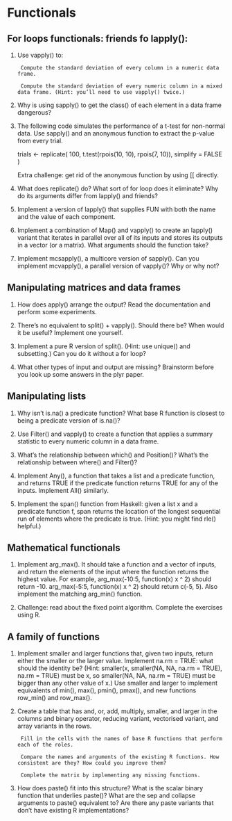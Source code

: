# Functionals

## For loops functionals: friends fo lapply():

1. Use vapply() to:

        Compute the standard deviation of every column in a numeric data frame.

        Compute the standard deviation of every numeric column in a mixed data frame. (Hint: you’ll need to use vapply() twice.)

2. Why is using sapply() to get the class() of each element in a data frame dangerous?

3.  The following code simulates the performance of a t-test for non-normal data. Use sapply() and an anonymous function to extract the p-value from every trial.

    trials <- replicate(
      100, 
      t.test(rpois(10, 10), rpois(7, 10)),
      simplify = FALSE
    )

    Extra challenge: get rid of the anonymous function by using [[ directly.

4. What does replicate() do? What sort of for loop does it eliminate? Why do its arguments differ from lapply() and friends?

5. Implement a version of lapply() that supplies FUN with both the name and the value of each component.

6. Implement a combination of Map() and vapply() to create an lapply() variant that iterates in parallel over all of its inputs and stores its outputs in a vector (or a matrix). What arguments should the function take?

7. Implement mcsapply(), a multicore version of sapply(). Can you implement mcvapply(), a parallel version of vapply()? Why or why not?


## Manipulating matrices and data frames

1. How does apply() arrange the output? Read the documentation and perform some experiments.

2. There’s no equivalent to split() + vapply(). Should there be? When would it be useful? Implement one yourself.

3. Implement a pure R version of split(). (Hint: use unique() and subsetting.) Can you do it without a for loop?

4. What other types of input and output are missing? Brainstorm before you look up some answers in the plyr paper.

## Manipulating lists

1. Why isn’t is.na() a predicate function? What base R function is closest to being a predicate version of is.na()?

2. Use Filter() and vapply() to create a function that applies a summary statistic to every numeric column in a data frame.

3. What’s the relationship between which() and Position()? What’s the relationship between where() and Filter()?

4. Implement Any(), a function that takes a list and a predicate function, and returns TRUE if the predicate function returns TRUE for any of the inputs. Implement All() similarly.

5. Implement the span() function from Haskell: given a list x and a predicate function f, span returns the location of the longest sequential run of elements where the predicate is true. (Hint: you might find rle() helpful.)

## Mathematical functionals

1. Implement arg_max(). It should take a function and a vector of inputs, and return the elements of the input where the function returns the highest value. For example, arg_max(-10:5, function(x) x ^ 2) should return -10. arg_max(-5:5, function(x) x ^ 2) should return c(-5, 5). Also implement the matching arg_min() function.

2. Challenge: read about the fixed point algorithm. Complete the exercises using R.

## A family of functions

1. Implement smaller and larger functions that, given two inputs, return either the smaller or the larger value. Implement na.rm = TRUE: what should the identity be? (Hint: smaller(x, smaller(NA, NA, na.rm = TRUE), na.rm = TRUE) must be x, so smaller(NA, NA, na.rm = TRUE) must be bigger than any other value of x.) Use smaller and larger to implement equivalents of min(), max(), pmin(), pmax(), and new functions row_min() and row_max().

2. Create a table that has and, or, add, multiply, smaller, and larger in the columns and binary operator, reducing variant, vectorised variant, and array variants in the rows.

        Fill in the cells with the names of base R functions that perform each of the roles.

        Compare the names and arguments of the existing R functions. How consistent are they? How could you improve them?

        Complete the matrix by implementing any missing functions.

3. How does paste() fit into this structure? What is the scalar binary function that underlies paste()? What are the sep and collapse arguments to paste() equivalent to? Are there any paste variants that don’t have existing R implementations?